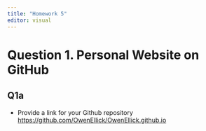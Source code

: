 ```yaml
---
title: "Homework 5"
editor: visual
---
```


# Question 1. Personal Website on GitHub

## Q1a

-   Provide a link for your Github repository <https://github.com/OwenEllick/OwenEllick.github.io>
